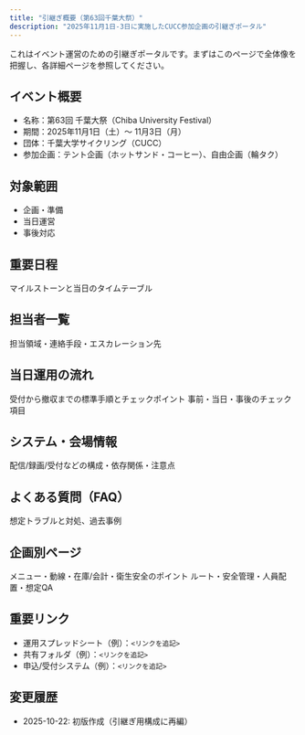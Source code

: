 ```yaml
---
title: "引継ぎ概要（第63回千葉大祭）"
description: "2025年11月1日-3日に実施したCUCC参加企画の引継ぎポータル"
---
```


<Info>
  これはイベント運営のための引継ぎポータルです。まずはこのページで全体像を把握し、各詳細ページを参照してください。
</Info>

## イベント概要

- 名称：第63回 千葉大祭（Chiba University Festival）
- 期間：2025年11月1日（土）〜 11月3日（月）
- 団体：千葉大学サイクリング（CUCC）
- 参加企画：テント企画（ホットサンド・コーヒー）、自由企画（輪タク）


## 対象範囲

- 企画・準備
- 当日運営
- 事後対応

## 重要日程

<Card icon="calendar-days" title="スケジュール" href="/handover/schedule">
  マイルストーンと当日のタイムテーブル
</Card>

## 担当者一覧

<Card icon="address-book" title="連絡先" href="/handover/contacts">
  担当領域・連絡手段・エスカレーション先
</Card>

## 当日運用の流れ

<Columns cols={2}>
  <Card title="運用手順（Runbook）" icon="list-check" href="/handover/runbook">
    受付から撤収までの標準手順とチェックポイント
  </Card>
  <Card title="チェックリスト" icon="square-check" href="/handover/checklist">
    事前・当日・事後のチェック項目
  </Card>
</Columns>

## システム・会場情報

<Card icon="server" title="システム情報" href="/handover/system-overview">
  配信/録画/受付などの構成・依存関係・注意点
</Card>

## よくある質問（FAQ）

<Card icon="circle-question" title="FAQ" href="/handover/faq">
  想定トラブルと対処、過去事例
</Card>

## 企画別ページ

<Columns cols={2}>
  <Card icon="store" title="テント企画（ホットサンド・コーヒー）" href="/projects/tent">
    メニュー・動線・在庫/会計・衛生安全のポイント
  </Card>
  <Card icon="bicycle" title="自由企画（輪タク）" href="/projects/free-ride">
    ルート・安全管理・人員配置・想定QA
  </Card>
</Columns>

## 重要リンク

- 運用スプレッドシート（例）：`<リンクを追記>`
- 共有フォルダ（例）：`<リンクを追記>`
- 申込/受付システム（例）：`<リンクを追記>`

## 変更履歴

- 2025-10-22: 初版作成（引継ぎ用構成に再編）
